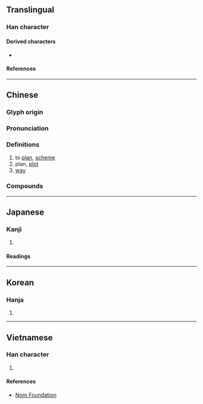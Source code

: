 {{character info}}
==Translingual==

===Han character===
{{Han char|rn=94|rad=犬|as=09|sn=12|four=83634|canj=TWIK|ids=⿰酋犬}}

====Derived characters====
* {{l|mul|[[𢢕]], [[𦽈]], [[𭟂]]}}

====References====
{{Han ref|kx=0716.010|dkj=20558|dj=1127.170|hdz=21355.080|uh=7337}}

----

==Chinese==
{{zh-forms|alt=猶}}

===Glyph origin===
{{Han etym}}

===Pronunciation===
{{zh-pron
|m=yóu
|c=jau4
|mn=iû
|mc=y
|oc=y
|ma=
|cat=v,n
}}

===Definitions===
{{zh-hanzi}}

# to [[plan]], [[scheme]]
# plan, [[plot]]
# [[way]]

===Compounds===
{{zh-der|壯猷|大猷|深謀遠猷|風猷|鴻猷|芳猷}}

----

==Japanese==

===Kanji===
{{ja-kanji|grade=|rs=犬09}}

# {{rfdef|ja|sort=犬09}}

====Readings====
{{ja-readings
|on=ゆう
|kun=はか-る, はかりごと-
|nanori=
}}

----

==Korean==

===Hanja===
{{ko-hanja|hangeul=유|eumhun=|rv=yu|mr=yu|y=yu}}

# {{rfdef|ko|sort=犬09}}

----

==Vietnamese==

===Han character===
{{vi-hantu|rs=犬09|[[du]]}}

# {{rfdef|vi|sort=犬09}}

====References====
* [http://nomfoundation.org/common/nom_details.php?codepoint=7337 Nom Foundation]